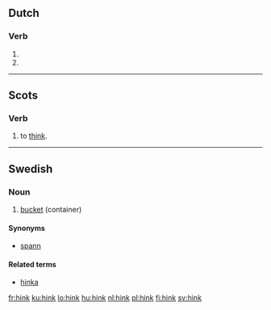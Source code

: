 ==Dutch==

===Verb===
{{infl|nl}}

# {{nl-verb-form|p=1|n=sg|t=pres|m=ind|hinken}}
# {{nl-verb-form|m=imp|hinken}}

----

==Scots==

===Verb===
{{sco-verb|hinks|hinkin|'''[[thought]]''' ''or'' '''[[thocht]]'''|'''[[thought]]''' ''or'' '''[[thocht]]'''}}

# {{context|many Scots dialects|lang=sco}} to [[think]].

----

==Swedish==

===Noun===
{{infl|sv|noun|g=c}}
{{sv-noun-reg-ar}}

# [[bucket]] (container)

====Synonyms====
* [[spann]]

====Related terms====
* [[hinka]]

[[fr:hink]]
[[ku:hink]]
[[lo:hink]]
[[hu:hink]]
[[nl:hink]]
[[pl:hink]]
[[fi:hink]]
[[sv:hink]]